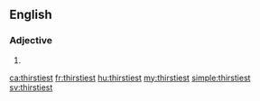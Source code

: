==English==

===Adjective===
{{head|en|adjective superlative form}}

# {{en-superlative of|thirsty}}

[[ca:thirstiest]]
[[fr:thirstiest]]
[[hu:thirstiest]]
[[my:thirstiest]]
[[simple:thirstiest]]
[[sv:thirstiest]]